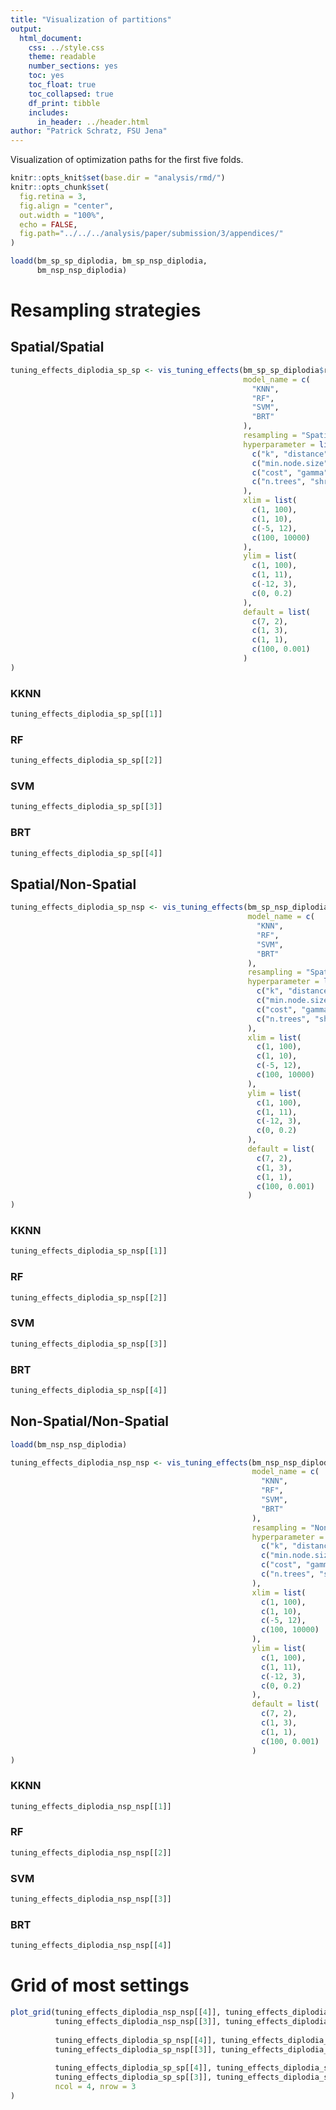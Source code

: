 ```yaml
---
title: "Visualization of partitions"
output: 
  html_document: 
    css: ../style.css
    theme: readable
    number_sections: yes
    toc: yes
    toc_float: true
    toc_collapsed: true
    df_print: tibble
    includes:
      in_header: ../header.html
author: "Patrick Schratz, FSU Jena"
---
```


Visualization of optimization paths for the first five folds.

```r
knitr::opts_knit$set(base.dir = "analysis/rmd/")
knitr::opts_chunk$set(
  fig.retina = 3, 
  fig.align = "center",
  out.width = "100%",
  echo = FALSE,
  fig.path="../../../analysis/paper/submission/3/appendices/"
)

loadd(bm_sp_sp_diplodia, bm_sp_nsp_diplodia,
      bm_nsp_nsp_diplodia)
```

# Resampling strategies {.tabset .tabset-fade}

## Spatial/Spatial

```r
tuning_effects_diplodia_sp_sp <- vis_tuning_effects(bm_sp_sp_diplodia$results$diplodia[2:5],
                                                    model_name = c(
                                                      "KNN",
                                                      "RF",
                                                      "SVM",
                                                      "BRT"
                                                    ),
                                                    resampling = "Spatial/Spatial",
                                                    hyperparameter = list(
                                                      c("k", "distance"),
                                                      c("min.node.size", "mtry"),
                                                      c("cost", "gamma"),
                                                      c("n.trees", "shrinkage")
                                                    ),
                                                    xlim = list(
                                                      c(1, 100),
                                                      c(1, 10),
                                                      c(-5, 12),
                                                      c(100, 10000)
                                                    ),
                                                    ylim = list(
                                                      c(1, 100),
                                                      c(1, 11),
                                                      c(-12, 3),
                                                      c(0, 0.2)
                                                    ),
                                                    default = list(
                                                      c(7, 2),
                                                      c(1, 3),
                                                      c(1, 1),
                                                      c(100, 0.001)
                                                    )
)
```

### KKNN

```r
tuning_effects_diplodia_sp_sp[[1]]
```

### RF 

```r
tuning_effects_diplodia_sp_sp[[2]]
```

### SVM 

```r
tuning_effects_diplodia_sp_sp[[3]]
```

### BRT 

```r
tuning_effects_diplodia_sp_sp[[4]]
```

## Spatial/Non-Spatial

```r
tuning_effects_diplodia_sp_nsp <- vis_tuning_effects(bm_sp_nsp_diplodia$results$diplodia[2:5],
                                                     model_name = c(
                                                       "KNN",
                                                       "RF",
                                                       "SVM",
                                                       "BRT"
                                                     ),
                                                     resampling = "Spatial/Non-Spatial",
                                                     hyperparameter = list(
                                                       c("k", "distance"),
                                                       c("min.node.size", "mtry"),
                                                       c("cost", "gamma"),
                                                       c("n.trees", "shrinkage")
                                                     ),
                                                     xlim = list(
                                                       c(1, 100),
                                                       c(1, 10),
                                                       c(-5, 12),
                                                       c(100, 10000)
                                                     ),
                                                     ylim = list(
                                                       c(1, 100),
                                                       c(1, 11),
                                                       c(-12, 3),
                                                       c(0, 0.2)
                                                     ),
                                                     default = list(
                                                       c(7, 2),
                                                       c(1, 3),
                                                       c(1, 1),
                                                       c(100, 0.001)
                                                     )
)
```

### KKNN

```r
tuning_effects_diplodia_sp_nsp[[1]]
```

### RF 

```r
tuning_effects_diplodia_sp_nsp[[2]]
```

### SVM 

```r
tuning_effects_diplodia_sp_nsp[[3]]
```

### BRT 

```r
tuning_effects_diplodia_sp_nsp[[4]]
```

## Non-Spatial/Non-Spatial

```r
loadd(bm_nsp_nsp_diplodia)

tuning_effects_diplodia_nsp_nsp <- vis_tuning_effects(bm_nsp_nsp_diplodia$results$diplodia[2:5],
                                                      model_name = c(
                                                        "KNN",
                                                        "RF",
                                                        "SVM",
                                                        "BRT"
                                                      ),
                                                      resampling = "Non-Spatial/Non-Spatial",
                                                      hyperparameter = list(
                                                        c("k", "distance"),
                                                        c("min.node.size", "mtry"),
                                                        c("cost", "gamma"),
                                                        c("n.trees", "shrinkage")
                                                      ),
                                                      xlim = list(
                                                        c(1, 100),
                                                        c(1, 10),
                                                        c(-5, 12),
                                                        c(100, 10000)
                                                      ),
                                                      ylim = list(
                                                        c(1, 100),
                                                        c(1, 11),
                                                        c(-12, 3),
                                                        c(0, 0.2)
                                                      ),
                                                      default = list(
                                                        c(7, 2),
                                                        c(1, 3),
                                                        c(1, 1),
                                                        c(100, 0.001)
                                                      )
)
```

### KKNN

```r
tuning_effects_diplodia_nsp_nsp[[1]]
```

### RF 

```r
tuning_effects_diplodia_nsp_nsp[[2]]
```

### SVM 

```r
tuning_effects_diplodia_nsp_nsp[[3]]
```

### BRT 

```r
tuning_effects_diplodia_nsp_nsp[[4]]
```

# Grid of most settings

```r
plot_grid(tuning_effects_diplodia_nsp_nsp[[4]], tuning_effects_diplodia_nsp_nsp[[2]],
          tuning_effects_diplodia_nsp_nsp[[3]], tuning_effects_diplodia_nsp_nsp[[1]],
          
          tuning_effects_diplodia_sp_nsp[[4]], tuning_effects_diplodia_sp_nsp[[2]],
          tuning_effects_diplodia_sp_nsp[[3]], tuning_effects_diplodia_sp_nsp[[1]],
          
          tuning_effects_diplodia_sp_sp[[4]], tuning_effects_diplodia_sp_sp[[2]],
          tuning_effects_diplodia_sp_sp[[3]], tuning_effects_diplodia_sp_sp[[1]],
          ncol = 4, nrow = 3
)
```
